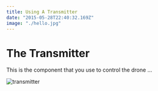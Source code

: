 ```yaml
---
title: Using A Transmitter
date: "2015-05-28T22:40:32.169Z"
image: "./hello.jpg"
---
```

# The Transmitter

This is the component that you use to control the drone ... 

![transmitter](./hello.jpg)

